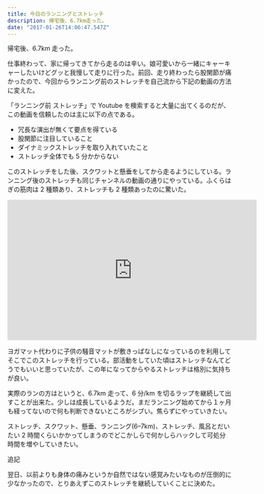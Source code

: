 ```yaml
---
title: 今日のランニングとストレッチ
description: 帰宅後、6.7km走った。
date: "2017-01-26T14:06:47.547Z"
---
```


帰宅後、6.7km 走った。

仕事終わって、家に帰ってきてから走るのは辛い。娘可愛いから一緒にキャーキャーしたいけどグッと我慢して走りに行った。前回、走り終わったら股関節が痛かったので、今回からランニング前のストレッチを自己流から下記の動画の方法に変えた。

「ランニング前 ストレッチ」で Youtube を検索すると大量に出てくるのだが、この動画を信頼したのは主に以下の点である。

- 冗長な演出が無くて要点を得ている
- 股関節に注目していること
- ダイナミックストレッチを取り入れていたこと
- ストレッチ全体でも 5 分かからない

このストレッチをした後、スクワットと懸垂をしてから走るようにしている。ランニング後のストレッチも同じチャンネルの動画の通りにやっている。ふくらはぎの筋肉は 2 種類あり、ストレッチも 2 種類あったのに驚いた。

<iframe
  width="560"
  height="315"
  src="https://www.youtube.com/embed/Zl-7uNIrp2k"
  title="YouTube video player"
  frameborder="0"
  allow="accelerometer; autoplay; clipboard-write; encrypted-media; gyroscope; picture-in-picture"
  allowfullscreen
></iframe>

ヨガマット代わりに子供の騒音マットが敷きっぱなしになっているのを利用してそこでこのストレッチを行っている。部活動をしていた頃はストレッチなんてどうでもいいと思っていたが、この年になってからやるストレッチは格別に気持ちが良い。

実際のランの方はというと、6.7km 走って、6 分/km を切るラップを継続して出すことが出来た。少しは成長しているようだ。まだランニング始めてから１ヶ月も経ってないので何も判断できないところがシブい。焦らずにやっていきたい。

ストレッチ、スクワット、懸垂、ランニング(6–7km)、ストレッチ、風呂とだいたい 2 時間くらいかかってしまうのでどこかしらで何かしらハックして可処分時間を増やしていきたい。

追記

翌日、以前よりも身体の痛みというか自然ではない感覚みたいなものが圧倒的に少なかったので、とりあえずこのストレッチを継続していくことに決めた。
